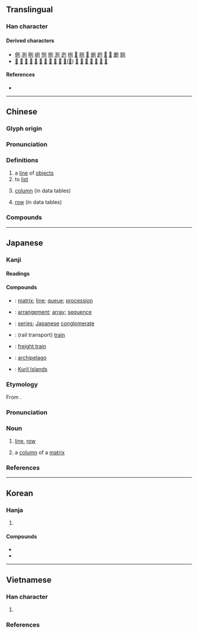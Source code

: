 {{character info}}
==Translingual==

===Han character===
{{Han char|rn=18|rad=刀|as=04|sn=6|four=12200|canj=MNLN|ids=⿰歹刂}}

====Derived characters====
* [[例]] [[冽]] [[咧]] [[峢]] [[㤡]] [[挒]] [[洌]] [[迾]] [[栵]] [[𥆁]] [[䅀]] [[𦀎]] [[蛚]] [[趔]] [[𨀺]] [[𨦙]] [[颲]] [[䮋]]
* [[𠞺]] [[劽]] [[姴]] [[㡂]] [[㤠]] [[烮]] [[烈]] [[㽝]] [[裂]] [[銐]] [[鴷]]([[䴕]]) [[鮤]] [[䶛]] [[峛]] [[茢]] [[㾐]] [[𠶘]] [[𩂶]]

====References====
* {{Han ref|kx=0137.260|dkj=01901|dj=0309.130|hdz=10325.050|uh=5217|ud=21015|bh=A643|bd=42563}}

----

==Chinese==
{{zh-forms}}

===Glyph origin===
{{Han etym}}

===Pronunciation===
{{zh-pron
|m=liè
|m-s=nie2
|c=lit6
|c-t=let5
|g=liet6
|h=pfs=lie̍t;gd=liad6
|j=lieh4
|mb=
|md=liĕk
|mn=lia̍t
|mn-t=liag8/liêg8
|mn-t_note=liag8 - Shantou; liêg8 - Chaozhou
|w=5liq
|x=lie6
|mc=2
|oc=y
|ma=
|cat=n,v
}}

===Definitions===
{{zh-hanzi}}

# a [[line]] of [[object]]s
# to [[list]]
# {{lb|zh|Mainland}} [[column]] (in data tables)
#: {{zh-syn|行|tr=háng|q=Taiwan}}
# {{lb|zh|Taiwan}} [[row]] (in data tables)
#: {{zh-syn|行|tr=háng|q=Mainland China}}

===Compounds===
{{zh-der|列表機|列述|列鼎重裀|列子|列侯|以色列|名列榜首|列祖列宗|對列|列入|列席|下列|上列|列翅|列傳|大不列顛|列名|列觀|右列|出列|列肆|平列|列冊|列印|列士|列日|列星|列寧主義|同列|忝列門牆|對號列車|列鼎|不列塔尼|前列腺|列舉|列隊|列車|并列關係|列女|列表|列宿|入列|並列|左列|列土分茅|列布|列國|序列|布列|名列前茅|嵊泗列島|列女傳|增列|分列式|列印機|列島|列眉|列車員|列車長|列位|一系列|列土分疆|列陣|列土封疆|列坐|列寧格勒|列聖|列缺|前列|列土|列鼎而食|列強|列列|列仙|分列|列管|列當|以色列國|排列組合|漏列|數列|新不列顛|戶列簪纓|排列|混合齒列|橫列|班列|環列|星光列車|條列|擺列|菲列牛排|陳力就列|鋪錦列繡|鶴列|陳列所|系列|行列|部列|系列片|編列|齒列|行列式|銓列|鳴鐘列鼎|馬列主義|論列是非|陳列|臚列|隊列|降冪排列|虎列拉|開列|行兵列陣|重裀列鼎|論列|羅列|隊伍行列|泛音列}}

{{zh-cat|Elementary}}

----

==Japanese==

===Kanji===
{{ja-kanji|grade=3|rs=刀04}}

====Readings====
{{ja-readings
|goon=れち
|kanon=れつ
|kun=なら-ぶ, ならべ-る, つら-ねる, つら-なる
}}

====Compounds====
{{der-top|Compounds}}
* {{ja-r|行%列|ぎょう%れつ}}: [[matrix]]; [[line]]; [[queue]]; [[procession]]
* {{ja-r|配%列|はい%れつ}}: [[arrangement]]; [[array]]; [[sequence]]
* {{ja-r|系%列|けい%れつ}}: [[series]]; [[Japanese]] [[conglomerate]]
* {{ja-r|列%車|れっ%しゃ}}: (rail transport) [[train]]
* {{ja-r|貨%物%列%車|か%もつ%-れっ%しゃ}}: [[freight train]]
* {{ja-r|列%島|れっ%とう}}: [[archipelago]]
* {{ja-r|千%島%列%島|^ち%しま-%れっ%とう}}: [[Kuril Islands]]

{{der-bottom}}

{{ja-kanjitab|れつ|yomi=o}}

===Etymology===
From {{der|ja|ltc|-|sort=れつ}} {{m|zh|列|tr=ljet}}.

===Pronunciation===
{{ja-pron|yomi=kanon|れつ|acc=1|acc_ref=DJR,NHK}}

===Noun===
{{ja-noun|れつ}}

# [[line]], [[row]]
# {{lb|ja|mathematics|sort=れつ}} a [[column]] of a [[matrix]]

===References===
<references/>

----

==Korean==

===Hanja===
{{ko-hanja|줄|렬||열}}

# {{hanja form of|렬|[[line]], [[row]]}}

====Compounds====
* {{ko-l|열차|[[train]]|列車}}
* {{ko-l|열강|[[great power]] {{gloss|powerful state}}|[[列强]]/[[列強]]}}

----

==Vietnamese==

===Han character===
{{vi-readings|rs=刀04
|hanviet=liệt-tdcndg;tdcntd;gdhn
|phienthiet=
|nom=rét-tdcndg;tdcntd, sét-tdcndg;tdcntd, lít-gdhn;btcn, lướt-gdhn;btcn, rịt-gdhn;btcn, liếc-tdcndg, liệt-tdcndg, lét-tdcndg, lượt-tdcndg, rật-tdcndg, rết-tdcndg, rớt-tdcndg, rụt-tdcndg, sít-tdcndg, sắt-tdcndg, sệt-tdcndg, lệch-gdhn, loẹt-gdhn, riệt-gdhn, rít-gdhn, rệt-gdhn, lịt-btcn
}}

# {{rfdef|vi|sort=刀04}}

===References===
<references/>